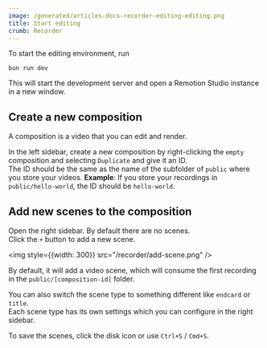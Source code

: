 ```yaml
---
image: /generated/articles-docs-recorder-editing-editing.png
title: Start editing
crumb: Recorder
---
```


To start the editing environment, run

```
bun run dev
```

This will start the development server and open a Remotion Studio instance in a new window.

## Create a new composition

A composition is a video that you can edit and render.

In the left sidebar, create a new composition by right-clicking the `empty` composition and selecting `Duplicate` and give it an ID.  
The ID should be the same as the name of the subfolder of `public` where you store your videos.
**Example**: If you store your recordings in `public/hello-world`, the ID should be `hello-world`.

## Add new scenes to the composition

Open the right sidebar. By default there are no scenes.  
Click the `+` button to add a new scene.

<img style={{width: 300}} src="/recorder/add-scene.png" />

By default, it will add a video scene, which will consume the first recording in the `public/[composition-id]` folder.

You can also switch the scene type to something different like `endcard` or `title`.  
Each scene type has its own settings which you can configure in the right sidebar.

To save the scenes, click the disk icon or use `Ctrl+S` / `Cmd+S`.
